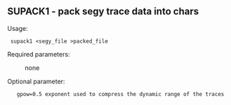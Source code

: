 == SUPACK1 - pack segy trace data into chars		==	
								
Usage:
<source> supack1 <segy_file >packed_file		</source>	
								
Required parameters:						
:none							
						        	
Optional parameter: 						
<source>   gpow=0.5	exponent used to compress the dynamic range of the traces </source>